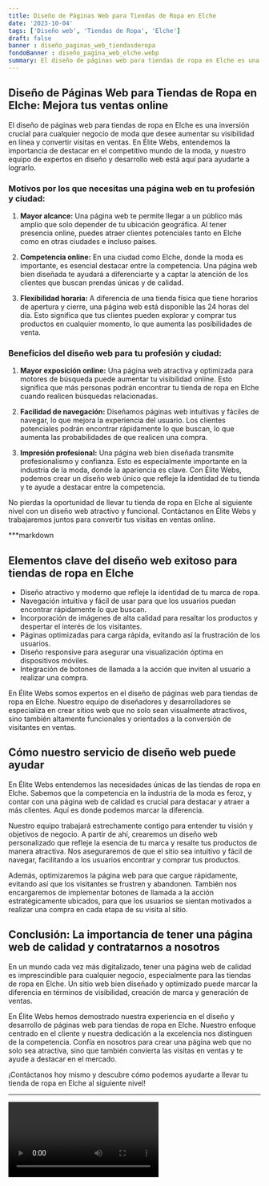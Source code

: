 ```yaml
---
title: Diseño de Páginas Web para Tiendas de Ropa en Elche
date: '2023-10-04'
tags: ['Diseño web', 'Tiendas de Ropa', 'Elche']
draft: false
banner : diseño_paginas_web_tiendasderopa
fondoBanner : diseño_pagina_web_elche.webp
summary: El diseño de páginas web para tiendas de ropa en Elche es una inversión crucial para cualquier negocio de moda que desee aumentar su visibilidad en línea y convertir visitas en ventas. En Élite Webs, entendemos la importancia de destacar en el competitivo mundo de la moda, y nuestro equipo de expertos en diseño y desarrollo web está aquí para ayudarte a lograrlo.
---
```


## Diseño de Páginas Web para Tiendas de Ropa en Elche: Mejora tus ventas online

El diseño de páginas web para tiendas de ropa en Elche es una inversión crucial para cualquier negocio de moda que desee aumentar su visibilidad en línea y convertir visitas en ventas. En Élite Webs, entendemos la importancia de destacar en el competitivo mundo de la moda, y nuestro equipo de expertos en diseño y desarrollo web está aquí para ayudarte a lograrlo.

### Motivos por los que necesitas una página web en tu profesión y ciudad:

1. **Mayor alcance:** Una página web te permite llegar a un público más amplio que solo depender de tu ubicación geográfica. Al tener presencia online, puedes atraer clientes potenciales tanto en Elche como en otras ciudades e incluso países.

2. **Competencia online:** En una ciudad como Elche, donde la moda es importante, es esencial destacar entre la competencia. Una página web bien diseñada te ayudará a diferenciarte y a captar la atención de los clientes que buscan prendas únicas y de calidad.

3. **Flexibilidad horaria:** A diferencia de una tienda física que tiene horarios de apertura y cierre, una página web está disponible las 24 horas del día. Esto significa que tus clientes pueden explorar y comprar tus productos en cualquier momento, lo que aumenta las posibilidades de venta.

### Beneficios del diseño web para tu profesión y ciudad:

1. **Mayor exposición online:** Una página web atractiva y optimizada para motores de búsqueda puede aumentar tu visibilidad online. Esto significa que más personas podrán encontrar tu tienda de ropa en Elche cuando realicen búsquedas relacionadas.

2. **Facilidad de navegación:** Diseñamos páginas web intuitivas y fáciles de navegar, lo que mejora la experiencia del usuario. Los clientes potenciales podrán encontrar rápidamente lo que buscan, lo que aumenta las probabilidades de que realicen una compra.

3. **Impresión profesional:** Una página web bien diseñada transmite profesionalismo y confianza. Esto es especialmente importante en la industria de la moda, donde la apariencia es clave. Con Élite Webs, podemos crear un diseño web único que refleje la identidad de tu tienda y te ayude a destacar entre la competencia.

No pierdas la oportunidad de llevar tu tienda de ropa en Elche al siguiente nivel con un diseño web atractivo y funcional. Contáctanos en Élite Webs y trabajaremos juntos para convertir tus visitas en ventas online.

<GifSeo />

<Cta />

***markdown

## Elementos clave del diseño web exitoso para tiendas de ropa en Elche

- Diseño atractivo y moderno que refleje la identidad de tu marca de ropa.
- Navegación intuitiva y fácil de usar para que los usuarios puedan encontrar rápidamente lo que buscan.
- Incorporación de imágenes de alta calidad para resaltar los productos y despertar el interés de los visitantes.
- Páginas optimizadas para carga rápida, evitando así la frustración de los usuarios.
- Diseño responsive para asegurar una visualización óptima en dispositivos móviles.
- Integración de botones de llamada a la acción que inviten al usuario a realizar una compra.

En Élite Webs somos expertos en el diseño de páginas web para tiendas de ropa en Elche. Nuestro equipo de diseñadores y desarrolladores se especializa en crear sitios web que no solo sean visualmente atractivos, sino también altamente funcionales y orientados a la conversión de visitantes en ventas.

## Cómo nuestro servicio de diseño web puede ayudar

En Élite Webs entendemos las necesidades únicas de las tiendas de ropa en Elche. Sabemos que la competencia en la industria de la moda es feroz, y contar con una página web de calidad es crucial para destacar y atraer a más clientes. Aquí es donde podemos marcar la diferencia.

Nuestro equipo trabajará estrechamente contigo para entender tu visión y objetivos de negocio. A partir de ahí, crearemos un diseño web personalizado que refleje la esencia de tu marca y resalte tus productos de manera atractiva. Nos aseguraremos de que el sitio sea intuitivo y fácil de navegar, facilitando a los usuarios encontrar y comprar tus productos.

Además, optimizaremos la página web para que cargue rápidamente, evitando así que los visitantes se frustren y abandonen. También nos encargaremos de implementar botones de llamada a la acción estratégicamente ubicados, para que los usuarios se sientan motivados a realizar una compra en cada etapa de su visita al sitio.

## Conclusión: La importancia de tener una página web de calidad y contratarnos a nosotros

En un mundo cada vez más digitalizado, tener una página web de calidad es imprescindible para cualquier negocio, especialmente para las tiendas de ropa en Elche. Un sitio web bien diseñado y optimizado puede marcar la diferencia en términos de visibilidad, creación de marca y generación de ventas.

En Élite Webs hemos demostrado nuestra experiencia en el diseño y desarrollo de páginas web para tiendas de ropa en Elche. Nuestro enfoque centrado en el cliente y nuestra dedicación a la excelencia nos distinguen de la competencia. Confía en nosotros para crear una página web que no solo sea atractiva, sino que también convierta las visitas en ventas y te ayude a destacar en el mercado.

¡Contáctanos hoy mismo y descubre cómo podemos ayudarte a llevar tu tienda de ropa en Elche al siguiente nivel!

***


<Video />

<CtaBot job='Tiendas de Ropa' city='Elche'/>

<Gmaps query='Elche+españa+maps' />